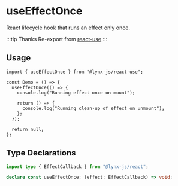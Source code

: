 # useEffectOnce

React lifecycle hook that runs an effect only once.

:::tip Thanks
Re-export from [react-use](https://github.com/streamich/react-use)
:::

## Usage

```tsx
import { useEffectOnce } from "@lynx-js/react-use";

const Demo = () => {
  useEffectOnce(() => {
    console.log("Running effect once on mount");

    return () => {
      console.log("Running clean-up of effect on unmount");
    };
  });

  return null;
};
```

## Type Declarations

```ts
import type { EffectCallback } from "@lynx-js/react";

declare const useEffectOnce: (effect: EffectCallback) => void;
```

